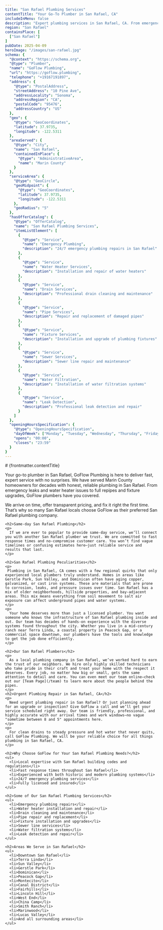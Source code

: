 ```yaml
---
title: "San Rafael Plumbing Services"
contentTitle: "Your Go-To Plumber in San Rafael, CA"
includeInMenu: false
description: "Expert plumbing services in San Rafael, CA. From emergency repairs to water heater installations, GoFlow provides reliable, professional plumbing solutions for San Rafael homes and businesses."
region: "San Rafael"
containsPlace: [
  ["San Rafael"]
]
pubDate: 2025-04-09
heroImage: "/images/san-rafael.jpg"
schema: {
  "@context": "https://schema.org",
  "@type": "Plumber",
  "name": "GoFlow Plumbing",
  "url": "https://goflow.plumbing",
  "telephone": "+19167191897",
  "address": {
    "@type": "PostalAddress",
    "streetAddress": "10 Pine Ave",
    "addressLocality": "Sonoma",
    "addressRegion": "CA",
    "postalCode": "95476",
    "addressCountry": "US"
  },
  "geo": {
    "@type": "GeoCoordinates",
    "latitude": 37.9735,
    "longitude": -122.5311
  },
  "areaServed": {
    "@type": "City",
    "name": "San Rafael",
    "containedInPlace": {
      "@type": "AdministrativeArea",
      "name": "Marin County"
    }
  },
  "serviceArea": {
    "@type": "GeoCircle",
    "geoMidpoint": {
      "@type": "GeoCoordinates",
      "latitude": 37.9735,
      "longitude": -122.5311
    },
    "geoRadius": "5"
  },
  "hasOfferCatalog": {
    "@type": "OfferCatalog",
    "name": "San Rafael Plumbing Services",
    "itemListElement": [
      {
        "@type": "Service",
        "name": "Emergency Plumbing",
        "description": "24/7 emergency plumbing repairs in San Rafael"
      },
      {
        "@type": "Service",
        "name": "Water Heater Services",
        "description": "Installation and repair of water heaters"
      },
      {
        "@type": "Service",
        "name": "Drain Services",
        "description": "Professional drain cleaning and maintenance"
      },
      {
        "@type": "Service",
        "name": "Pipe Services",
        "description": "Repair and replacement of damaged pipes"
      },
      {
        "@type": "Service",
        "name": "Fixture Services",
        "description": "Installation and upgrade of plumbing fixtures"
      },
      {
        "@type": "Service",
        "name": "Sewer Services",
        "description": "Sewer line repair and maintenance"
      },
      {
        "@type": "Service",
        "name": "Water Filtration",
        "description": "Installation of water filtration systems"
      },
      {
        "@type": "Service",
        "name": "Leak Detection",
        "description": "Professional leak detection and repair"
      }
    ]
  },
  "openingHoursSpecification": {
    "@type": "OpeningHoursSpecification",
    "dayOfWeek": ["Monday", "Tuesday", "Wednesday", "Thursday", "Friday", "Saturday", "Sunday"],
    "opens": "00:00",
    "closes": "23:59"
  }
}
---
```


<article>
  # {frontmatter.contentTitle}

  <div>
    <p>
      Your go-to plumber in San Rafael, GoFlow Plumbing is here to deliver fast, expert service with no surprises. We have served Marin County homeowners for decades with honest, reliable plumbing in San Rafael. From emergency leaks and water heater issues to full repipes and fixture upgrades, GoFlow plumbers have you covered.
    </p>
    <p>
      We arrive on time, offer transparent pricing, and fix it right the first time. That’s why so many San Rafael locals choose GoFlow as their preferred San Rafael plumbing company.
    </p>

    <h2>Same-day San Rafael Plumbing</h2>
    <p>
      If we are ever to popular to provide same-day service, we’ll connect you with another San Rafael plumber we trust. We are committed to fast response times and no-compromise customer care. You won’t find vague timelines or confusing estimates here—just reliable service and results that last.
    </p>

    <h2>San Rafael Plumbing Peculiarities</h2>
    <p>
     Plumbing in San Rafael, CA comes with a few regional quirks that only experienced local plumbers truly understand. Homes in areas like Gerstle Park, Sun Valley, and Dominican often have aging copper, galvanized, or cast iron systems. These are materials that are prone to corrosion, leaks, and pressure issues over time. San Rafael has a mix of older neighborhoods, hillside properties, and bay-adjacent areas. This mix means everything from soil movement to salt air exposure can affect underground pipes and water systems.
    </p>
    <p>
      Your home deserves more than just a licensed plumber. You want someone who knows the infrastructure of San Rafael plumbing inside and out. Our team has decades of hands-on experience with the diverse systems found throughout the city. Whether you live in a mid-century ranch near Terra Linda, a coastal property in Peacock Gap, or a commercial space downtown, our plumbers have the tools and knowledge to get the job done efficiently.
    </p>

    <h2>Our San Rafael Plumbers</h2>
    <p>
      As a local plumbing company in San Rafael, we’ve worked hard to earn the trust of our neighbors. We hire only highly skilled technicians who take pride in their craft and treat your home with the respect it deserves. Every job, no matter how big or small, gets the same attention to detail and care. You can even meet our team online—check out our [Team Page](/team) to learn more about the people behind the pipes.
    </p>
    <h2>Urgent Plumbing Repair in San Rafael, CA</h2>
    <p>
      Need urgent plumbing repair in San Rafael? Or just planning ahead for an upgrade or inspection? Give GoFlow a call and we’ll get your service scheduled right away. Our team is friendly, professional, and highly accurate with our arrival times and work windows—no vague "sometime between 8 and 5" appointments here.
    </p>
    <p>
      For clean drains to steady pressure and hot water that never quits, call GoFlow Plumbing. We will be your reliable choice for all things plumbing in San Rafael, CA.
    </p>

    <h2>Why Choose GoFlow for Your San Rafael Plumbing Needs?</h2>
    <ul>
      <li>Local expertise with San Rafael building codes and regulations</li>
      <li>Fast response times throughout San Rafael</li>
      <li>Experienced with both historic and modern plumbing systems</li>
      <li>24/7 emergency plumbing services</li>
      <li>Fully licensed and insured</li>
    </ul>

    <h2>Some of Our San Rafael Plumbing Services</h2>
    <ul>
      <li>Emergency plumbing repairs</li>
      <li>Water heater installation and repair</li>
      <li>Drain cleaning and maintenance</li>
      <li>Pipe repair and replacement</li>
      <li>Fixture installation and upgrades</li>
      <li>Sewer line services</li>
      <li>Water filtration systems</li>
      <li>Leak detection and repair</li>
    </ul>

    <h2>Areas We Serve in San Rafael</h2>
    <ul>
      <li>Downtown San Rafael</li>
      <li>Terra Linda</li>
      <li>Sun Valley</li>
      <li>Gerstle Park</li>
      <li>Dominican</li>
      <li>Peacock Gap</li>
      <li>Montecito</li>
      <li>Canal District</li>
      <li>Fairhills</li>
      <li>Lincoln Hill</li>
      <li>West End</li>
      <li>China Camp</li>
      <li>Smith Ranch</li>
      <li>Marinwood</li>
      <li>Lucas Valley</li>
      <li>And all surrounding areas</li>
    </ul>
  </div>
</article>
